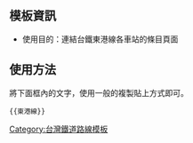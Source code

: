 {{鐵道路線|
| 模板名稱 = 東港線
| 名稱 = [[臺灣鐵路管理局]][[東港線]]（己廢止）
| 代表色 = {{臺鐵顏色}}
| Logo = 
| 背景顏色 = #FFFFFF
| 車站列表 = （[[屏東線]] ←）[[鎮安車站|鎮安]] - [[大鵬車站|大鵬]] - [[東港車站 (臺灣)|東港]]
}}
<noinclude>
==模板資訊==
*使用目的：連結台鐵東港線各車站的條目頁面
==使用方法==
將下面框內的文字，使用一般的複製貼上方式即可。
<pre>{{東港線}}</pre>

[[Category:台灣鐵道路線模板]]
</noinclude>